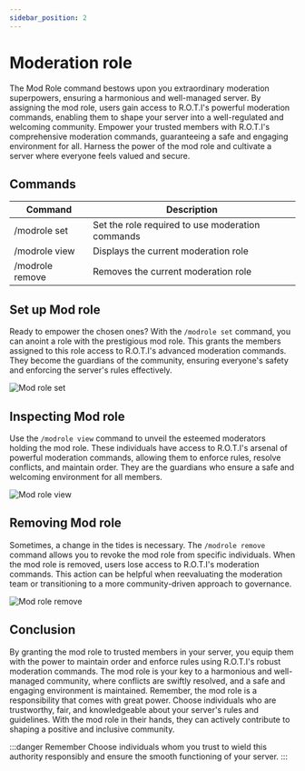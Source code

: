 ```yaml
---
sidebar_position: 2
---
```


# Moderation role

The Mod Role command bestows upon you extraordinary moderation superpowers, ensuring a harmonious and well-managed server. By assigning the mod role, users gain access to R.O.T.I's powerful moderation commands, enabling them to shape your server into a well-regulated and welcoming community. Empower your trusted members with R.O.T.I's comprehensive moderation commands, guaranteeing a safe and engaging environment for all. Harness the power of the mod role and cultivate a server where everyone feels valued and secure.

## Commands

| Command         | Description                                      |
| --------------- | ------------------------------------------------ |
| /modrole set    | Set the role required to use moderation commands |
| /modrole view   | Displays the current moderation role             |
| /modrole remove | Removes the current moderation role              |

## Set up Mod role

Ready to empower the chosen ones? With the `/modrole set` command, you can anoint a role with the prestigious mod role. This grants the members assigned to this role access to R.O.T.I's advanced moderation commands. They become the guardians of the community, ensuring everyone's safety and enforcing the server's rules effectively.

![Mod role set](img/modrole-set.png)

## Inspecting Mod role

Use the `/modrole view` command to unveil the esteemed moderators holding the mod role. These individuals have access to R.O.T.I's arsenal of powerful moderation commands, allowing them to enforce rules, resolve conflicts, and maintain order. They are the guardians who ensure a safe and welcoming environment for all members.

![Mod role view](img/modrole-view.png)

## Removing Mod role

Sometimes, a change in the tides is necessary. The `/modrole remove` command allows you to revoke the mod role from specific individuals. When the mod role is removed, users lose access to R.O.T.I's moderation commands. This action can be helpful when reevaluating the moderation team or transitioning to a more community-driven approach to governance.

![Mod role remove](img/modrole-remove.png)

## <span className="txp">Conclusion</span>

By granting the mod role to trusted members in your server, you equip them with the power to maintain order and enforce rules using R.O.T.I's robust moderation commands. The mod role is your key to a harmonious and well-managed community, where conflicts are swiftly resolved, and a safe and engaging environment is maintained. Remember, the mod role is a responsibility that comes with great power. Choose individuals who are trustworthy, fair, and knowledgeable about your server's rules and guidelines. With the mod role in their hands, they can actively contribute to shaping a positive and inclusive community.

:::danger Remember
Choose individuals whom you trust to wield this authority responsibly and ensure the smooth functioning of your server.
:::
